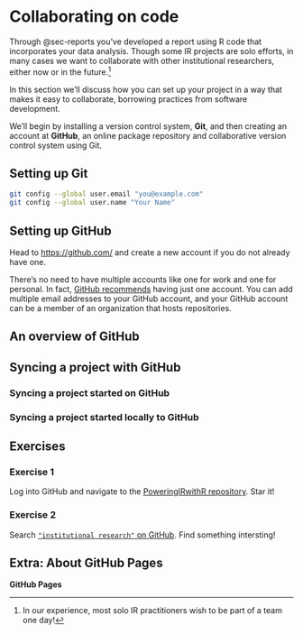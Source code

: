 # Collaborating on code {#sec-collaboration}

Through @sec-reports you've developed a report using R code that incorporates your data analysis.  Though some IR projects are solo efforts, in many cases we want to collaborate with other institutional researchers, either now or in the future.^[In our experience, most solo IR practitioners wish to be part of a team one day!]

In this section we'll discuss how you can set up your project in a way that makes it easy to collaborate, borrowing practices from software development.

We'll begin by installing a version control system, **Git**, and then creating an account at **GitHub**, an online package repository and collaborative version control system using Git.

## Setting up Git


```.bash
git config --global user.email "you@example.com"
git config --global user.name "Your Name"
```

## Setting up GitHub

Head to <https://github.com/> and create a new account if you do not already have one.

::: {.callout-note}
There's no need to have multiple accounts like one for work and one for personal.  In fact, [GitHub recommends](https:/docs.github.com/en/get-started/learning-about-github/types-of-github-accounts#personal-accounts) having just one account.  You can add multiple email addresses to your GitHub account, and your GitHub account can be a member of an organization that hosts repositories.
:::


## An overview of GitHub



## Syncing a project with GitHub


### Syncing a project started on GitHub


### Syncing a project started locally to GitHub


## Exercises {.unnumbered}

### Exercise 1

Log into GitHub and navigate to the [PoweringIRwithR repository](https://github.com/oairp/PoweringIRwithR).  Star it!


### Exercise 2

Search [`"institutional research"` on GitHub](https://github.com/search?q=%22institutional+research%22&type=repositories).  Find something intersting!


## Extra: About GitHub Pages {.unnumbered}

**GitHub Pages** 